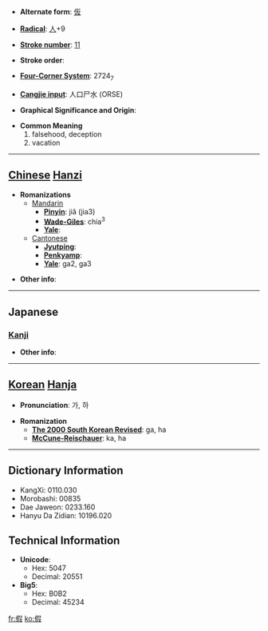 * '''Alternate form''': [[仮]]

* '''[[Wiktionary:Chinese radical index| Radical]]''': [[Wiktionary:Chinese radical index 人|人]]+9

* '''[[Wiktionary:Chinese total strokes index|Stroke number]]''': [[Wiktionary:Chinese total strokes index 11|11]]

* '''Stroke order''': 

* '''[[Wiktionary:Chinese four corner index|Four-Corner System]]''': 2724<sub>7</sub>

* '''[[Wiktionary:Chinese Cangjie index|Cangjie input]]''': 人口尸水 (ORSE)

* '''Graphical Significance and Origin''': 

* '''Common Meaning'''
*#falsehood, deception
*# vacation


----

== [[Chinese]] [[Hanzi]] ==

* '''Romanizations'''
** [[Mandarin]]
*** '''[[Pinyin]]''': jiǎ (jia3)
*** '''[[Wade-Giles]]''': chia<sup>3</sup>
*** '''[[Yale]]''': 
**[[Cantonese]]
***'''[[Jyutping]]''':
***'''[[Penkyamp]]''': 
***'''[[Yale]]''': ga2, ga3

* '''Other info''': 

----

==Japanese==
===[[Kanji]]===
{{kanji|on readings=[[か]] (ka), [[け]] (ke)
|kun readings=[[かり]] (kari)
}}

* '''Other info''':  

----

== [[Korean]] [[Hanja]] ==

* '''Pronunciation''': 가, 하

* '''Romanization'''
** '''[[The 2000 South Korean Revised Romanization|The 2000 South Korean Revised]]''': ga, ha
** '''[[McCune-Reischauer]]''': ka, ha

----

== Dictionary Information ==

* KangXi: 0110.030
* Morobashi: 00835
* Dae Jaweon: 0233.160
* Hanyu Da Zidian: 10196.020

== Technical Information ==

* '''Unicode''':
** Hex: 5047
** Decimal: 20551
* '''Big5''':
** Hex: B0B2
** Decimal: 45234

[[fr:假]]
[[ko:假]]